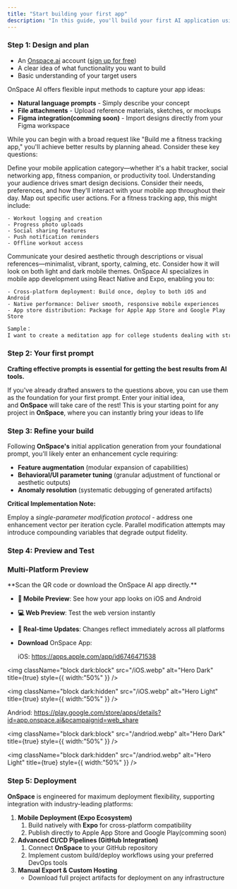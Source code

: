 ```yaml
---
title: "Start building your first app"
description: "In this guide, you'll build your first AI application using Onspace.ai's no-code platform. Whether you want to create a chatbot, image generator, or data analyzer, our agentic AI will handle the technical complexity while you focus on your vision. Support platforms: iOS/Andriod/Web"
---
```


### Step 1: Design and plan

- An [Onspace.ai](http://Onspace.ai) account ([sign up for free](https://onspace.ai/))
- A clear idea of what functionality you want to build
- Basic understanding of your target users

OnSpace AI offers flexible input methods to capture your app ideas:

- **Natural language prompts** - Simply describe your concept
- **File attachments** - Upload reference materials, sketches, or mockups
- **Figma integration(comming soon)** - Import designs directly from your Figma workspace

While you can begin with a broad request like "Build me a fitness tracking app," you'll achieve better results by planning ahead. Consider these key questions:

<AccordionGroup>
  <Accordion title="What's your core concept?">
    Define your mobile application category—whether it's a habit tracker, social networking app, fitness companion, or productivity tool.
  </Accordion>
  <Accordion title="Who's your target user?">
    Understanding your audience drives smart design decisions. Consider their needs, preferences, and how they'll interact with your mobile app throughout their day.
  </Accordion>
  <Accordion title="What capabilities will it offer?">
    Map out specific user actions. For a fitness tracking app, this might include:

    - Workout logging and creation
    - Progress photo uploads
    - Social sharing features
    - Push notification reminders
    - Offline workout access
  </Accordion>
  <Accordion title="What's your visual direction?">
    Communicate your desired aesthetic through descriptions or visual references—minimalist, vibrant, sporty, calming, etc. Consider how it will look on both light and dark mobile themes.
  </Accordion>
  <Accordion title="How will users access it?">
    OnSpace AI specializes in mobile app development using React Native and Expo, enabling you to:

    - Cross-platform deployment: Build once, deploy to both iOS and Android
    - Native performance: Deliver smooth, responsive mobile experiences
    - App store distribution: Package for Apple App Store and Google Play Store
  </Accordion>
</AccordionGroup>

```md
Sample：
I want to create a meditation app for college students dealing with stress and anxiety. Key features include: guided meditation sessions, breathing exercises, mood tracking, study break reminders, and offline content access. The design should be calming with soft purple/blue gradients and nature imagery. This will be a mobile app that students install on their phones, so please optimize for touch interactions and use Expo for seamless iOS and Android deployment.
```

### Step 2: Your first prompt

**Crafting effective prompts is essential for getting the best results from AI tools.**

If you've already drafted answers to the questions above, you can use them as the foundation for your first prompt. Enter your initial idea, and **OnSpace** will take care of the rest\! This is your starting point for any project in **OnSpace**, where you can instantly bring your ideas to life

### Step 3: **Refine your build**

Following **OnSpace's** initial application generation from your foundational prompt, you'll likely enter an enhancement cycle requiring:

- **Feature augmentation** (modular expansion of capabilities)
- **Behavioral/UI parameter tuning** (granular adjustment of functional or aesthetic outputs)
- **Anomaly resolution** (systematic debugging of generated artifacts)

**Critical Implementation Note:**

Employ a _single-parameter modification protocol_ - address one enhancement vector per iteration cycle. Parallel modification attempts may introduce compounding variables that degrade output fidelity.

### Step 4: **Preview and Test**

### **Multi-Platform Preview**

<Info>
  **Scan the QR code or download the OnSpace AI app directly.**
</Info>

- **📱 Mobile Preview**: See how your app looks on iOS and Android
- **💻 Web Preview**: Test the web version instantly
- **🔄 Real-time Updates**: Changes reflect immediately across all platforms
- **Download** OnSpace App:

  iOS: https://apps.apple.com/app/id6746471538

<img
  className="block dark:block"
  src="/iOS.webp"
  alt="Hero Dark"
  title={true}
  style={{ width:"50%" }}
/>

<img
  className="block dark:hidden"
  src="/iOS.webp"
  alt="Hero Light"
  title={true}
  style={{ width:"50%" }}
/>

Andriod: https://play.google.com/store/apps/details?id=app.onspace.ai&pcampaignid=web_share

<img
  className="block dark:block"
  src="/andriod.webp"
  alt="Hero Dark"
  title={true}
  style={{ width:"50%" }}
/>

<img
  className="block dark:hidden"
  src="/andriod.webp"
  alt="Hero Light"
  title={true}
  style={{ width:"50%" }}
/>

### Step 5: Deployment

**OnSpace** is engineered for maximum deployment flexibility, supporting integration with industry-leading platforms:

1. **Mobile Deployment (Expo Ecosystem)**
   1. Build natively with **Expo** for cross-platform compatibility
   2. Publish directly to Apple App Store and Google Play(comming soon)
2. **Advanced CI/CD Pipelines (GitHub Integration)**
   1. Connect **OnSpace** to your GitHub repository
   2. Implement custom build/deploy workflows using your preferred DevOps tools
3. **Manual Export & Custom Hosting**
   - Download full project artifacts for deployment on any infrastructure